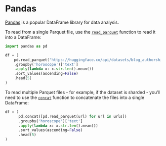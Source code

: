 # Pandas

[Pandas](https://pandas.pydata.org/docs/index.html) is a popular DataFrame library for data analysis.

To read from a single Parquet file, use the [`read_parquet`](https://pandas.pydata.org/docs/reference/api/pandas.read_parquet.html) function to read it into a DataFrame:

```py
import pandas as pd

df = (
    pd.read_parquet("https://huggingface.co/api/datasets/blog_authorship_corpus/parquet/blog_authorship_corpus/train/0.parquet")
    .groupby('horoscope')['text']
    .apply(lambda x: x.str.len().mean())
    .sort_values(ascending=False)
    .head(5)
)
```

To read multiple Parquet files - for example, if the dataset is sharded - you'll need to use the [`concat`](https://pandas.pydata.org/docs/reference/api/pandas.concat.html) function to concatenate the files into a single DataFrame:

```py
df = (
      pd.concat([pd.read_parquet(url) for url in urls])
      .groupby('horoscope')['text']
      .apply(lambda x: x.str.len().mean())
      .sort_values(ascending=False)
      .head(5)
)
```